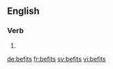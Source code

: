 ==English==

===Verb===
{{head|en}}

# {{en-third-person singular of|befit}}

[[de:befits]]
[[fr:befits]]
[[sv:befits]]
[[vi:befits]]